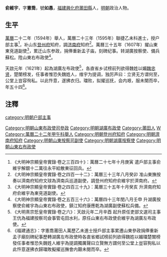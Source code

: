 {{明清人物信息框
| 姓名 = 俞維宇
| 原名 =
| 圖片名稱= 
| 圖片大小 =
| 圖片說明 = 
| 最高職務 = 湖廣左布政使
| 國家 = 大明 
| 爵位 =
| 籍貫 = 福建興化府莆田縣
| 族裔 = 
| 字號 = 字憲喬，號如愚
| 諡號 =
| 出生日期 = 生年不詳
| 出生地點 = <!---福建興化府莆田縣--->
| 逝世日期 = 崇禎年間 
| 逝世地點 =
| 墓葬 =
| 配偶 = 
| 親屬 = 從兄 [[俞維屏|俞維屏]]
| 出身 =
* 萬曆二十三年乙未科進士出身
| 經歷 =
| 著作 =  
}}

'''俞維宇'''，字'''憲喬'''，號'''如愚'''，[[福建|福建]][[興化府|興化府]][[莆田縣|莆田縣]]人，[[明朝|明朝]]政治人物。

==生平==
[[萬曆|萬曆]]二十二年（1594年）舉人，萬曆二十三年（1595年）聯捷乙未科進士，授户部主事<ref>《大明神宗顯皇帝實錄·卷之三百四十》：萬曆二十七年十月庚寅 遣戶部主事俞維宇解銀十二萬往永平給散東征回兵。</ref>，补山东[[登州府|登州府]]知府，調[[济南府|济南府]]知府<ref>《大明神宗顯皇帝實錄·卷之四百一十二》：萬曆三十三年八月癸卯 准山東撫按奏以濟南府知府文球為濟南兵巡道副使，調登州府知府俞維宇於濟南府。</ref>。萬曆三十五年（1607年）擢山東東兗道副使<ref>《大明神宗顯皇帝實錄·卷之四百三十九》：萬曆三十五年十月癸亥 升濟南府知府俞維宇為東兗道副使。</ref>，累迁山东参政，捐俸重新孟子庙，刻碑纪事。转湖廣按察使、備兵蘇松。陞山東右布政使<ref>《大明神宗顯皇帝實錄·卷之五百三十六》：萬曆四十三年閏八月壬申 升湖廣按察使俞維宇為山東右布政使，鎮江知府康應乾為湖廣副使蘇松兵備。</ref>。

天啟元年（1621年）起為湖廣左布政使<ref>《大明熹宗悊皇帝實錄·卷之六》：天啟元年二月辛酉 起升原任吏部文選司主事王伉為福建按察司僉事管屯田水利，原任山東右布政使俞維宇為湖廣左布政使。</ref>，各直省乡试榜前列欲得魏姓以媚[[魏忠贤|魏忠贤]]，楚闈榜发，任事者惟恐失魏姓人，维宇为提调，独厉声曰：立贤无方谓何至，公堂上豈容徇私。以此忤意，遂拂衣归。璫败，拟擢巡抚，会内艰，服未闋而卒，年五十四<ref>《福建通志》：字憲喬莆田人萬歷乙未進士授戶部主事累遷山東參政捐俸重新孟子廟刻碑紀事歷轉湖廣左布政使時各直省鄉試榜前列欲得魏姓以媚璫楚闈榜發任事者惟恐失魏姓人維宇為提調獨厲聲曰立賢無方謂何至公堂上豈容狥私以此忤意遂拂衣歸璫敗擬擢巡撫會内艱未閱而卒。</ref>。

==注釋==
{{Reflist}}

{{萬曆二十三年乙未科殿試金榜}}
{{DEFAULTSORT:Yu俞}}

[[category:明朝户部主事|category:明朝户部主事]]
[[Category:明朝山東布政使司參政|Category:明朝山東布政使司參政]]
[[Category:明朝湖廣布政使|Category:明朝湖廣布政使]]
[[Category:莆田人|Category:莆田人]]
[[Category:俞姓|W]]
[[Category:萬曆二十二年甲午科舉人|Category:萬曆二十二年甲午科舉人]]
[[Category:明朝登州府知府|Category:明朝登州府知府]]
[[Category:明朝濟南府知府|Category:明朝濟南府知府]]
[[Category:明朝山東按察司副使|Category:明朝山東按察司副使]]
[[Category:明朝湖廣按察使|Category:明朝湖廣按察使]]
[[Category:明朝山東右布政使|Category:明朝山東右布政使]]